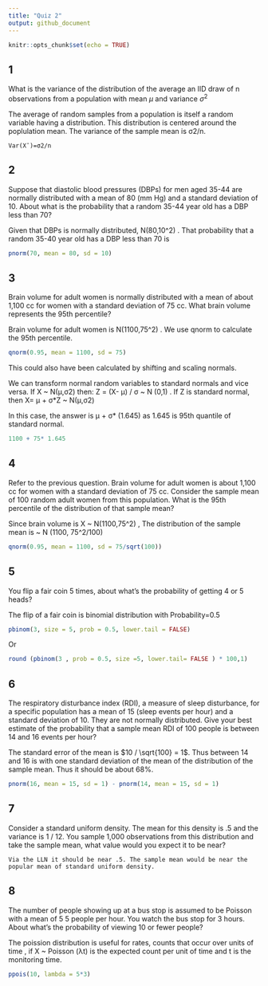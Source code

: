 ```yaml
---
title: "Quiz 2"
output: github_document
---
```


```r
knitr::opts_chunk$set(echo = TRUE)
```

## 1
What is the variance of the distribution of the average an IID draw of n observations from a population with mean $\mu$ and variance  $\sigma^2$

The average of random samples from a population is itself a random variable having a distribution. This distribution is centered around the poplulation mean. The variance of the sample mean is σ2/n.

`Var(X¯)=σ2/n`

## 2
Suppose that diastolic blood pressures (DBPs) for men aged 35-44 are normally distributed with a mean of 80 (mm Hg) and a standard deviation of 10. About what is the probability that a random 35-44 year old has a  DBP less than 70?

Given that DBPs is normally distributed, N(80,10^2) . That probability that a random 35-40 year old has a DBP less than 70 is
```r
pnorm(70, mean = 80, sd = 10)
```

## 3
Brain volume for adult women is normally distributed with a mean of about 1,100 cc for women with a standard deviation of 75 cc. What brain volume represents the 95th percentile?

Brain volume for adult women is N(1100,75^2) . We use qnorm to calculate the 95th percentile.
```r
qnorm(0.95, mean = 1100, sd = 75)
```

This could also have been calculated by shifting and scaling normals.

We can transform normal random variables to standard normals and vice versa. If X ~ N(μ,σ2) then: Z = (X- μ) / σ ~ N (0,1) . If Z is standard normal, then X= μ + σ*Z ~ N(μ,σ2)

In this case, the answer is μ + σ* (1.645) as 1.645 is 95th quantile of standard normal.
```r
1100 + 75* 1.645 
```

## 4
Refer to the previous question. Brain volume for adult women is about 1,100 cc for women with a standard deviation of 75 cc. Consider the sample mean of 100 random adult women from this population. What is the 95th percentile of the distribution of that sample mean? 

Since brain volume is X ~ N(1100,75^2) , The distribution of the sample mean is ~ N (1100, 75^2/100)
```r
qnorm(0.95, mean = 1100, sd = 75/sqrt(100))
```

## 5
You flip a fair coin 5 times, about what's the probability of getting 4 or 5 heads?

The flip of a fair coin is binomial distribution with Probability=0.5
```r
pbinom(3, size = 5, prob = 0.5, lower.tail = FALSE)
```

Or
```r
round (pbinom(3 , prob = 0.5, size =5, lower.tail= FALSE ) * 100,1) 
```

## 6
The respiratory disturbance index (RDI), a measure of sleep disturbance, for a specific population has a mean of 15 (sleep events per hour) and a standard deviation of 10. They are not normally distributed. Give your best estimate of the probability that a sample mean RDI of 100 people is between 14 and 16 events per hour?

The standard error of the mean is  $10 / \sqrt{100} = 1$. Thus between 14 and 16 is with one standard deviation of the mean of the distribution of the sample mean. Thus it should be about 68%.
```r
pnorm(16, mean = 15, sd = 1) - pnorm(14, mean = 15, sd = 1)
```

## 7
Consider a standard uniform density. The mean for this density is .5 and the variance is 1 / 12. You sample 1,000 observations from this distribution and take the sample mean, what value would you expect it to be near?

`Via the LLN it should be near .5. The sample mean would be near the popular mean of standard uniform density.`

## 8
The number of people showing up at a bus stop is assumed to be Poisson with a mean of  5 5 people per hour. You watch the bus stop for 3 hours. About what's the probability of viewing 10 or fewer people?

The poission distribution is useful for rates, counts that occur over units of time , if X ~ Poisson (λt) is the expected count per unit of time and t is the monitoring time.
```r
ppois(10, lambda = 5*3)
```

